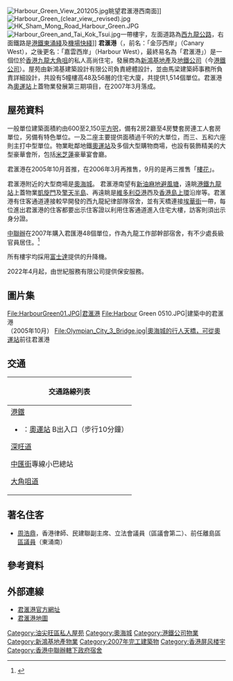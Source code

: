 {{coord|22.3219|114.1592|display=title}}
{{Infobox_housinghk 
| name = 君匯港<br/>Harbour Green
| logo =	
| photo = 
| phototitle = 
| address = [[九龍|九龍]][[深旺道|深旺道]]8號
| developer = 新鴻基地產及港鐵公司
| use = 住宅	
| blocknumber = 5
| floornumber = 48-56
| flatnumber = 1,514
| yearofcompletion = 2007年3月	
| facilities = 會所
| former = 填海地
| management = 港鐵物業管理
| website = 
}}
[[File:Harbour_Green_View_201205.jpg|thumb]]眺望君滙港西南面]]
[[File:Harbour_Green_(clear_view,_revised).jpg|thumb]]
[[File:HK_Sham_Mong_Road_Harbour_Green.JPG|thumb]]
[[File:Harbour_Green_and_Tai_Kok_Tsui.jpg|thumb]]一帶樓宇，左面道路為[[西九龍公路|西九龍公路]]，右面鐵路是[[港鐵|港鐵]][[東涌綫|東涌綫]]及[[機場快綫_(港鐵)|機場快綫]]]]
'''君滙港'''（{{lang-en|'''Harbour Green'''}}，前名：「金莎西岸」（Canary West），之後更名：「嘉雲西岸」（Harbour West），最終易名為「君滙港」）是一個位於[[香港|香港]][[九龍|九龍]][[大角咀|大角咀]]的私人高尚住宅，發展商為[[新鴻基地產|新鴻基地產]]及[[地鐵公司|地鐵公司]]（今[[香港鐵路有限公司|港鐵公司]]）。屋苑由新鴻基建築設計有限公司負責總體設計，並由馬梁建築師事務所負責詳細設計，共設有5幢樓高48及56層的住宅大廈，共提供1,514個單位。君滙港為[[奧運站|奧運站]]上蓋物業發展第三期項目，在2007年3月落成。

==屋苑資料==
一般單位建築面積約由600至2,150[[平方英尺|平方呎]]，備有2房2廳至4房雙套房連工人套房單位，另備有特色單位。一及二座主要提供面積過千呎的大單位，而三、五和六座則主打中型單位。物業毗鄰地鐵[[奧運站|奧運站]]及多個大型購物商場，也設有裝飾精美的大型豪華會所，包括[[米芝蓮|米芝蓮]]豪華宴會廳。

君滙港在2005年10月首推，在2006年3月再推售，9月的是再三推售「[[樓花|樓花]]」。
 
君滙港附近的大型商場是[[奧海城|奧海城]]。 君滙港南望有[[新油麻地避風塘|新油麻地避風塘]]，遠眺[[港鐵|港鐵]][[九龍站_(港鐵)|九龍站]]上蓋物業[[凱旋門_(香港)|凱旋門]]及[[擎天半島|擎天半島]]、再遠眺是[[維多利亞港|維多利亞港]]西及[[香港島|香港島]][[上環|上環]]沿岸等。君滙港有住客通道連接較早開發的西九龍紀律部隊宿舍，並有天橋連接[[埃華街|埃華街]]一帶，每位進出君滙港的住客都要出示住客證以利用住客通道進入住宅大樓，訪客則須出示身分證。

[[中聯辦|中聯辦]]在2007年購入君匯港48個單位，作為九龍工作部幹部宿舍，有不少處長級官員居住。<ref>{{Cite web |url=https://hk.news.appledaily.com/local/daily/article/20150217/19045709 |title=香港蘋果日報：豪擲4.8億 中聯辦向四叔買全幢住宅 議員：反映在港擴編制 |accessdate=2017-11-03 |archive-date=2019-10-10 |archive-url=https://web.archive.org/web/20191010044404/https://hk.news.appledaily.com/local/daily/article/20150217/19045709 |dead-url=no }}</ref>

所有樓宇均採用[[富士達|富士達]]提供的升降機。

2022年4月起，由世紀服務有限公司提供保安服務。

==圖片集==
<gallery>
File:HarbourGreen01.JPG|君滙港
File:Harbour Green 0510.JPG|建築中的君滙港<br>（2005年10月）
File:Olympian_City_3_Bridge.jpg|奧海城的行人天橋，可從[[奧運站|奧運站]]前往君滙港
</gallery>

==交通==
{| class="mw-collapsible mw-collapsed wikitable" style="background:white; margin: 0 auto; width: auto;" 
! 交通路線列表
|-
|
;[[港鐵|港鐵]]
*{{港鐵路線標誌|TCL}}：[[奧運站|奧運站]] B出入口（步行10分鐘）
;[[深旺道|深旺道]]
{{九龍新界巴士簡單列表|12|12P|13D|20|41A|43C_sa|79X|87B|202|242X_sa|269X|270P|272X|281E|287P|287X|701|701S|N20}}
{{過海隧道巴士簡單列表|904|905|914P|971|X970}}
{{大嶼山巴士簡單列表|A21|E21|E21C}}
{{九龍專線小巴簡單列表|46|70|78}}
;[[中匯街|中匯街]]專線小巴總站
{{九龍專線小巴簡單列表|3|12A}}
;[[大角咀道|大角咀道]]
{{九龍新界巴士簡單列表|2E|18|31B}}
{{過海隧道巴士簡單列表|905P|914|914X}}
{{九龍專線小巴簡單列表|12S|46|70|70A}}
|}

==著名住客==
*[[周浩鼎|周浩鼎]]，香港律師、民建聯副主席、立法會議員（區議會第二）、前任離島區[[區議員|區議員]]（東涌南）

==參考資料==
{{reflist}}

==外部連線==
* [https://web.archive.org/web/20111007121732/http://www.harbourgreen.com.hk/ 君滙港官方網址]
* [http://www.centamap.com/scripts/centamap2.asp?lg=B5&cx=834456&cy=820329&zm=3&mx=834456&my=820329&ms=2&sx=&sy=&ss=0&sl=&vm=&lb=&ly= 君滙港地圖]{{Wayback|url=http://www.centamap.com/scripts/centamap2.asp?lg=B5&cx=834456&cy=820329&zm=3&mx=834456&my=820329&ms=2&sx=&sy=&ss=0&sl=&vm=&lb=&ly= |date=20070929111738 }}
{{reflist}}{{shkp}}{{港鐵公司物業}}{{香港政府宿舍}}

[[Category:油尖旺區私人屋苑|Category:油尖旺區私人屋苑]]
[[Category:奧海城|Category:奧海城]]
[[Category:港鐵公司物業|Category:港鐵公司物業]]
[[Category:新鴻基地產物業|Category:新鴻基地產物業]]
[[Category:2007年完工建築物|Category:2007年完工建築物]]
[[Category:香港屏风楼宇|Category:香港屏风楼宇]]
[[Category:香港中聯辦轄下政府宿舍|Category:香港中聯辦轄下政府宿舍]]